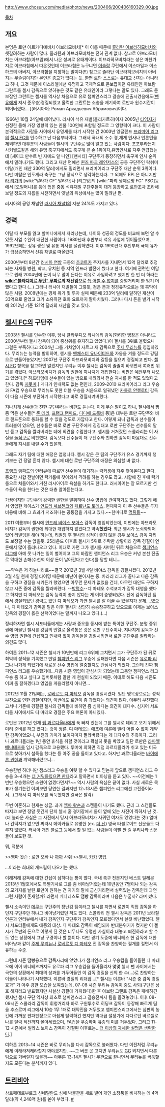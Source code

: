 http://www.chosun.com/media/photo/news/200406/200406160329_00.jpg

[[목차]]

== 개요 == 
 
본명은 로만 아르카디예비치 아브라모비치[* 이 이름 때문에 [[즐라탄 이브라히모비치]]와 헷갈려하는 사람이 많다. 즐라탄과 아브라모비치는 전혀 관계 없다. 참고로 아브라모비치는 아브라함(아브람)에서 나온 성씨로 유태계이다. 이브라히모비치라는 성은 마찬가지로 이브라힘에서 따온것인데 이브라힘은 누구냐면 [[이슬람]] 쿠란에서 이스마일과 이스하크의 아버지, 아브라함을 지칭하는 말이다(!!) 참고로 즐라탄 이브라히모비치의 아버지는 무슬림이지만 본인은 종교가 없다는 듯. 한편 로만 스스로는 유대교 신자는 아니라고 하나, 그것 때문에 이스라엘에선 유명하고 국제적으로 듣보잡이던 유태인인 아브람 그란트를 첼시 감독으로 앉혀놓은 것도 같은 유태인이라 그렇다는 말도 있다. 그래도 듣보잡인 그란트는 첼시를 역사상 처음으로 유로 챔피언스리그 결승에 진출시켰음에도([[맨유]]에게 져서 준우승)경질되었고 울컥한 그란트는 소송을 제기하여 로만과 원수지간이 되어버렸다... ](러시아어: Роман Аркадьевич Абрамович)이다. 

1966년 10월 24일에 태어났다. 러시아 석유 재벌(올리가르히)이자 2005년 [[타임]]지가 선정한 올해 가장 영향력 있는 인물 100인에 포함될 정도로 그 영향력이 크다. 이 사람이 본격적으로 사람들 사이에서 유명세를 타기 시작한 건 2003년 잉글랜드 [[프리미어 리그]]의 [[첼시 FC]]를 인수하고 난 다음부터이다. 그래서 국내외 소수 경,재계 인사나 언론인을 제외하면 대부분의 사람들이 첼시의 구단주로 많이 알고 있는 사람이다. 포포투라든지 사커월드같은 해외 유명 축구지에서도 축구계 큰 손 1위이자,유명인사로 자주 언급했는데 [셰이크 만수르 빈 자예드 알 나얀] [맨시티] 구단주가 등장하면서 축구계 인사 순위에서 밀려나기도 했다. 그리고 재산 면에선 [[퀸즈 파크 레인저스]]의 공동 구단주인 락쉬미 미탈(개인 재산 330억 달러)에게도 밀리면서 프리미어리그 구단주 재산 순위 3위이다. 다만 미탈은 인도계라 축구는 그냥 장식으로 생각하는지라. 그 외에도 EPL은 아니지만 [[라 리가]]의 [wiki:"말라가 CF" 말라가]나 [리그앙]의 [wiki:"파리 생제르맹 FC" PSG]등에서 [오일머니]를 등에 업은 중동 석유재벌 구단주들이 대거 등장하고 로만조차 초라해보일 정도의 지름을 시전하면서 옛날의 위상에서는 많이 밀려난 편.

러시아의 공영 채널인 [[러시아 채널1]]의 지분 24%도 가지고 있다.

== 경력 ==

어릴 때 부모를 잃고 할머니에게서 자라났는데, 나이와 성공의 정도를 비교해 보면 알 수 있듯 사업 수완이 대단한 사람이다. 1980년대 후반부터 석유 사업에 뛰어들었으며, 1992년에는 정유 생산 및 유통 회사를 설립하였다. 이후 1990년대 후반부터 국제 유가가 급상승하면서 신흥 재벌로 떠올랐다.

2000년부터 8년간 [[러시아 연방]] 극동의 [[추코트카]] 주지사를 지내면서 13억 달러로 추정되는 사재를 병원, 학교, 유치원 등 지역 인프라 발전에 썼다고 한다. 여기에 관련한 여담으로 원래 2004년에 돈이 너무 많이 든다는 이유로 사임하려고 했지만 한 번 더 하라는 '''[[wiki:"블라디미르 푸틴" 푸짜르]]의 재선임으로''' [[씁 어쩔 수 없지]]를 중얼거리며 한 임기 더 했다고 한다 (...) 그러나 러시아 재벌들이 그렇듯, 검은 돈과 정경유착으로는 꽤 흑막이 많은 사람. 2008년에는 경제 위기 및 투자 실패 때문에 233억 달러에 달하던 재산이 33억으로 줄었고 그가 소유하던 호화 요트까지 팔아치웠다. 그러나 다시 돈을 벌기 시작해 2012년 기준 121억 달러의 재산을 갖고 있다.

== [[첼시 FC]]의 구단주 ==

2003년 첼시를 인수한 이후, 당시 클라우디오 라니에리 감독(화려한 명장은 아니라도 2000년부터 첼시 감독이 되어 중상위를 유지하고 있었다.)이 첼시를 3위로 올렸으나 그걸론 부족하다고 2004년 그를 가차없이 자르고 새 감독으로 [[주제 무리뉴]]를 영입하였다. 무리뉴는 능력을 발휘하여, 첼시를 [[맨체스터 유나이티드]]와 자웅을 겨룰 정도로 강팀으로 만들어놓았지만 2007년 구단주 아브라모비치와 갈등을 일으켜 경질되고 만다. [[첼시 FC]] 항목을 참고하면 알겠지만 무리뉴 이후 첼시는 감독이 줄줄이 바뀌면서 여러번 위기를 겪었다. 아브라모비치가 감독의 권한에 지나치게 개입한다는 비판은 예전부터 나오고 있었다.[* 하프타임에 선수들이 있는 방으로 내려와서 전술 지시를 한 적도 있었다고 한다. 감독 [[지못미]].] 게다가 인내력도 없는 편인데, 2009-2010 프리미어리그 리그 우승과 FA컵 우승으로 무리뉴도 못한 더블 우승을 처음으로 일궈냈던 [[카를로 안첼로티]] 감독이 다음 시즌에 부진하기 시작했다고 바로 경질시켜버렸다. 

지나치게 선수들과 친한 구단주라는 비판도 듣는다. 이게 무슨 말이고 하니, 첼시에서 짬 좀 먹은 선수들[* [[존 테리]], [[프랭크 램파드]], [[디디에 드록바]] 등]은 대부분 로만 구단주와 바로 핸드폰으로 통화를 할 수 있을 정도로 가깝다고 한다. 이렇게 되니 감독과 선수들이 트러블이 있으면, 선수들은 바로 로만 구단주에게 징징대고 로만 구단주는 선수들의 말만 듣고 감독을 짤라버리는 데에 의견을 수렴한다고. 첼시를 거쳐갔던 스콜라리는 이 사실을 [[돌직구]]로 비판했다. 감독보다 선수들이 더 구단주와 친하면 감독이 마음대로 선수들에게 지시를 내릴 수가 있을까. 

그래도 자기 팀에 대한 애정은 엄청나다. 첼시 같은 큰 팀의 구단주가 유스 경기까지 챙겨보는 건 정말 흔치 않다. 첼시에 대한 로만 구단주의 애정은 의심할 바 없다.

[[프랭크 램파드]]의 인터뷰에 따르면 선수들이 대기하는 락커룸에 자주 찾아온다고 한다. 중요한 시합 전날이면 락커룸에 찾아와서 격려를 하는 경우도 많고, 시합에 진 후에 락커룸으로 처들어와서 거친 러시아어로 욕설을 하기도 한다고. 러시아어는 잘 모르지만 선수들이 욕을 한다는 것은 대충 알아듣는다고.   

가끔이지만 구단주의 강력한 권한을 발휘하여 선수 영입에 관여하기도 했다. 그렇게 해서 영입한 케이스가 [[안드리 셰브첸코]]와 [[페르난도 토레스]]. 현재까지 이 두 선수들은 투자 비용에 비해 그 효과가 저조하다는 공통점을 가지고 있다.~~한마디로 [[먹튀]]들~~

2011 여름부터 첼시에 [[안드레 비야스 보아스]] 감독이 영입되었는데, 이번에는 아브라모비치가 감독의 권한에 최대한 개입하지 않겠다고 약속'''했었다'''. 최근 첼시가 노쇠화되어 있어 리빌딩을 해야 하는데, 리빌딩 후 첼시의 성적이 좋지 않을 경우 보아스 감독 자리도 보장할 수는 없을듯. 25라운드 이후로 첼시가 5위로 추락한 상황이라 감독 경질이 언론에서 많이 흘러나오고 있다. 이대로 가면 그가 첼시를 사버린 뒤로 처음으로 [[챔피언스 리그]]에 아예 못 나가는 일이 벌어지고 그의 바람인 챔피언스 리그 우승은 커녕 본선 진출로 막대한 손해(수천억 이상 돈이 날아간다고 한다)를 당할 테니...

~~약속은 저 하늘나라로~~결국 2012년 3월 4일 비야스 감독을 경질시켰다. 2012년 3월 4일 현재 경질 타이밍 때문에 비난이 쏟아지는 중. 차라리 리그가 끝나고 다음 감독을 구하고 경질을 시키든가 했었으면 아무런 문제가 없었을 건데, 아무런 대안도 구하지 않고 시즌 중에 감독을 짤라버렸다. --[[박명수]]--디 마테오 수석코치가 감독 대행을 했다고 하지만 디 마테오는 감독 능력이 좋지 않다는 게 이미 증명되었다. 전에 감독하던 팀에서 경질되었던 경력도 있던 디 마테오가 과연 첼시를 잘 이끌 수 있을지가 문제....였으나, 디 마테오가 감독을 맡은 이후 첼시가 상당히 승승장구하고 있으므로 이제는 보아스 감독의 경질이 옳은 선택이었다는 말까지 나오고 있다.(...)

정리하자면 첼시 서포터들에게는 사랑과 증오를 동시에 받는 특이한 구단주. 분명 중위권에 머물던 첼시를 강팀의 반열로 올려놓은 것은 로만 구단주이나, 지나치게 감독과 선수 영입 권한에 간섭하고 인내력 없이 감독들을 경질시키면서 로만 구단주를 질타하는 의견도 많다. 

하여튼 2011~12 시즌은 첼시가 10년만에 리그 6위에 그치면서 그가 구단주가 된 뒤로 최악의 성적을 기록했고 만일 [[챔피언스 리그]] 우승에 실패한다면 다음 시즌은 [[유로파 리그]]나 나가게 되었기에 새로운 선수 영입에 열중할지도 관심사가 되었다. 그런데 진짜 챔피언스 리그를 우승했기에...다음 시즌 영입이 관심사가 되었는데 그동안 챔피언스 리그 우승 좀 하고 싶다고 입버릇처럼 말한 게 현실이 되었기 때문. 이대로 해도 다음 시즌도 어찌 좀 잘하겠다고 영입을 게을리할지 아니면...

2012년 11월 21일에는, [[로베르토 디 마테오]] 감독을 경질시켰다. 일단 명목상으로는 성적 부진으로 인한 경질이지만, 이번에도 로만이 좀 과했다는 의견이 많다. 아무리 부진했다고서니 기존에 경질된 첼시의 감독들에 비하면 좀 심하다는 의견이 대다수. 심지어 서포터들 사이에서도 디 마테오 경질은 주요 여론이 아니였다. 

로만은 2012년 현재 [[펩 과르디올라]]에게 푹 빠져 있는데 그를 첼시로 데리고 오기 위해서 미리 준비를 하고 있다는 것이 정론. 디 마테오는 애초에 여론에 밀려 어쩔 수 없이 계약한 감독이었으니, 부진의 기미가 보이자마자 짤라버렸다는 게 대다수의 추측이다. 그러나 과르디올라는 1년 동안 휴식을 취할 것이라고 확실히 못을 박았고 일단 로만은 [[라파엘 베니테즈]]를 임시 감독으로 고용했다. 루머에 의하면 직접 과르디올라가 쉬고 있는 미국으로 찾아가서 설득을 했다는 등 아주 공을 들이고 있다고. 하지만 과르디올라는 [[바이에른 뮌헨]]과 계약해버렸으니...

우승한번 하더니만 챔스리그 우승을 여럿 할 수 있다고 믿는지 앞으로 챔피언스 리그 우승을 3~4개는 [http://sports.media.daum.net/worldsoccer/news/breaking/view.html?cateid=100032&newsid=20120521095821267&p=goalcom 더 거둬들였으면 한다]라고 말하면서 비아냥을 듣고 있다. ~~이전에는 1번만 우승했으면 소원이 없겠다면서?~~ 역시 사람의 욕심은 끝이 없다. 사실 새로운 목표가 생기는건 어찌보면 당연한 결과지만 12~13시즌 챔피언스 리그에선 고전중이라서...(그래서 디 마테오를 싹둑했지만 결국은 탈락)

두번 이혼하고 현재는 싱글. 과거 [[엠마 왓슨]]과 스캔들이 나기도 했다. 근데 그 스캔들도 따지고 보면 정말 웃긴게 단지 첼시 홈 경기장에서 둘이 옆에 있는 사진이 찍혀서 난 것. (더 놀라운 사실은 그 사진에서 당시 아브라모비치가 사귀던 여자도 있었다는 것!) 얼마나 건덕지가 없으면 찌라시 메이커들로 유명한 (ex. [[더 선]]) 영국 타블로이드 신문들도 다루지 않았다. 러시아 개인 블로그 등에서 할 일 없는 사람들이 이빨 깐 걸 우리나라 신문들이 보도한 것.

뭐, 덕분에 

>>엠마 왓슨 : 로만 오빠 나 [[까까]] 사줘
>>첼시, [[카카]] 영입.

...이라는 희대의 개드립이 나오기는 했다.

이래저래 감독에 대한 간섭이 심하다는 평이 많다. 국내 축구 전문지인 베스트 일레븐 2013년 1월호에서도 특별기사로 그를 좀 비아냥거렸는데 10년동안 7명이나 되는 감독의 모가지를 날린 로만이 원하는 건 자기의 말에 굽신거리면서 실력있는 감독인데 과연 그런 사람이 존재할까? 라면서 베니테스도 땜빵 감독이라며 다음은 누굴까? 라며 썼다. 

첼시 소속이던 [[데쿠]]는 구단주의 장난감 팀이라고 첼시를 까면서 로만이 직접 감독을 하던지 구단주만 하냐고 비아냥거렸던 적도 있다. 스콜라리 전 첼시 감독은 2011년 브라질 언론과 인터뷰에서 내가 감독인지 구단주가 감독인지 모르겠다면서 실컷 비난했었다. 첼시 서포터들에게도 애증의 대상. 디 마테오 감독이 해임되자 반대분위기가 컸지만 이 첼시가 로만의 돈으로 이렇게 된 것은 너무나도 유명한 사실이라 대놓고 퇴진하라고 할 수도 없는 상황에서 그냥 구경이나 할 뿐이다. 다만 경기 도중에 베니테스 현 감독에 대한 비아냥과 같이 [[주제 무리뉴]]나 [[로베르토 디 마테오]] 전 감독을 찬양하는 걸개를 걸면서 야유하는 수준.

그런데 시즌 땜빵용으로 감독자리에 앉았다가 챔피언스 리그 우승컵을 들어올린 디 마테오에 이어 베니테즈까지도 유로파 리그 우승컵을 들어올리자 몇몇 첼시 팬 사이에서는 극한의 상황에서 최대의 성과를 거두어들인 이 감독 경질을 신의 한 수(...)로 찬양하는 이들이 나타나기 시작했다. 이른바 경질의 리더쉽...[* 첼시는 이른바 "시즌 중 감독 경질 효과" 가 아주 강한 모습을 보여줬는데, 07-08 시즌 무리뉴 감독이 중도 사퇴(구단은 상호 해지라고 발표했지만 사실상 경질에 가까웠다)한 후 아브람 그랜트 감독은 패배하긴 했지만 첼시 구단 역사상 최초로 챔피언스리그 결승전까지 팀을 올려놓았다. 이후 08-09시즌 스콜라리 감독이 휘청거리자 바로 구원투수로 히딩크 감독이 등장해 빠르게 팀을 추스르며 리그에서 10승 1무 1패로 대약진을 거두었고 챔피언스리그에서는 심판의 농간에 가까운 편파판정으로 아쉽게 탈락하긴 했지만 역대급 절정기에 다다르던 바르셀로나를 탈락 직전까지 몰아세웠으며, FA컵을 우승하며 유종의 미를 거두었다. 그리고 11-12 시즌에서 빌라스 보아스 감독이 경질된 이후로는...[[더 이상의 자세한 설명은 생략한다]].]

여하튼 2013~14 시즌은 바로 무리뉴를 다시 감독으로 불러왔다. 다만 이전처럼 무리뉴에게 이래라저래라할지 봐야겠지만. ~~그 버릇 못 고치면 무리뉴도 [[GG]] 외치면서 다른 팀으로 가버릴지 않을까~~ 아무튼 13-14은 첼시가 무관으로 끝나면서 무리뉴를 싹둑할지도 모른다는 분석까지 있다.

== [[트리비아]] ==

상트페테르부르크 신네덜란드 섬에 박물관을 새로 열어 개인 소장품을 비치하는 데 4억 달러(약 4,248억 원)를 쏟아 부었다. [http://russiafocus.co.kr/multimedia/pictures/2013/10/28/7_43165.html #]
